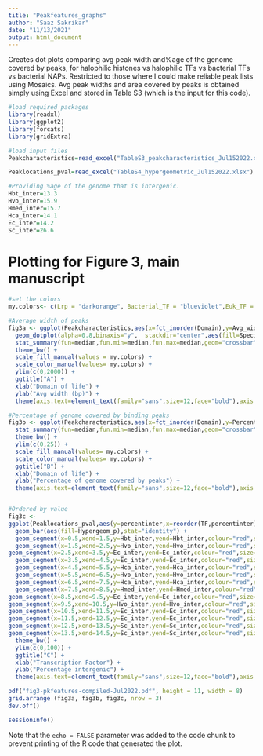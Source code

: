 ```yaml
---
title: "Peakfeatures_graphs"
author: "Saaz Sakrikar"
date: "11/13/2021"
output: html_document
---
```


Creates dot plots comparing avg peak width and%age of the genome covered by peaks, for halophilic histones vs halophilic TFs vs bacterial TFs vs bacterial NAPs.
Restricted to those where I could make reliable peak lists using Mosaics.
Avg peak widths and area covered by peaks is obtained simply using Excel and stored in Table S3 (which is the input for this code).

```r
#load required packages
library(readxl)
library(ggplot2)
library(forcats)
library(gridExtra)

#load input files
Peakcharacteristics=read_excel("TableS3_peakcharacteristics_Jul152022.xlsx",sheet = "TableS3")

Peaklocations_pval=read_excel("TableS4_hypergeometric_Jul152022.xlsx")

#Providing %age of the genome that is intergenic.
Hbt_inter=13.3
Hvo_inter=15.9
Hmed_inter=15.7
Hca_inter=14.1
Ec_inter=14.2
Sc_inter=26.6


```

# Plotting for Figure 3, main manuscript
```r
#set the colors
my.colors<- c(Lrp = "darkorange", Bacterial_TF = "blueviolet",Euk_TF = "tan4",FIS = "khaki3",Halophilic_TF = "palevioletred",HNS = "black",HpyA = "darkblue",HstA = "cornflowerblue",IHF = "forestgreen")

#Average width of peaks
fig3a <- ggplot(Peakcharacteristics,aes(x=fct_inorder(Domain),y=Avg_width)) + 
  geom_dotplot(alpha=0.8,binaxis="y",  stackdir="center",aes(fill=Specific_classification,color=Specific_classification)) + 
  stat_summary(fun=median,fun.min=median,fun.max=median,geom="crossbar",colour = "grey60", width=0.35, alpha = 0.5)+ 
  theme_bw() + 
  scale_fill_manual(values = my.colors) + 
  scale_color_manual(values= my.colors) + 
  ylim(c(0,2000)) + 
  ggtitle("A") + 
  xlab("Domain of life") + 
  ylab("Avg width (bp)") + 
  theme(axis.text=element_text(family="sans",size=12,face="bold"),axis.text.x=element_text(size=10),axis.title=element_text(family="sans",size=14,face="bold"))

#Percentage of genome covered by binding peaks
fig3b <- ggplot(Peakcharacteristics,aes(x=fct_inorder(Domain),y=Percent_covered)) + geom_dotplot(alpha=0.7,binaxis="y",binwidth=1,stackdir="center",aes(fill=Specific_classification,color=Specific_classification)) + 
  stat_summary(fun=median,fun.min=median,fun.max=median,geom="crossbar",colour = "grey60", width=0.35, alpha = 0.5) + 
  theme_bw() + 
  ylim(c(0,25)) + 
  scale_fill_manual(values= my.colors) + 
  scale_color_manual(values= my.colors) + 
  ggtitle("B") + 
  xlab("Domain of life") + 
  ylab("Percentage of genome covered by peaks") + 
  theme(axis.text=element_text(family="sans",size=12,face="bold"),axis.text.x=element_text(size=10),axis.title=element_text(family="sans",size=14,face="bold"))


#Ordered by value
fig3c <-
ggplot(Peaklocations_pval,aes(y=percentinter,x=reorder(TF,percentinter))) + 
  geom_bar(aes(fill=Hypergeom_p),stat="identity") + 
  geom_segment(x=0.5,xend=1.5,y=Hbt_inter,yend=Hbt_inter,colour="red",size=2,lty=6) + 
  geom_segment(x=1.5,xend=2.5,y=Hvo_inter,yend=Hvo_inter,colour="red",size=2,lty=6) +
geom_segment(x=2.5,xend=3.5,y=Ec_inter,yend=Ec_inter,colour="red",size=2,lty=6) + 
  geom_segment(x=3.5,xend=4.5,y=Ec_inter,yend=Ec_inter,colour="red",size=2,lty=6) + 
  geom_segment(x=4.5,xend=5.5,y=Hca_inter,yend=Hca_inter,colour="red",size=2,lty=6) + 
  geom_segment(x=5.5,xend=6.5,y=Hvo_inter,yend=Hvo_inter,colour="red",size=2,lty=6) +
  geom_segment(x=6.5,xend=7.5,y=Hca_inter,yend=Hca_inter,colour="red",size=2,lty=6) + 
  geom_segment(x=7.5,xend=8.5,y=Hmed_inter,yend=Hmed_inter,colour="red",size=2,lty=6) + 
geom_segment(x=8.5,xend=9.5,y=Ec_inter,yend=Ec_inter,colour="red",size=2,lty=6) +
geom_segment(x=9.5,xend=10.5,y=Hvo_inter,yend=Hvo_inter,colour="red",size=2,lty=6) +
geom_segment(x=10.5,xend=11.5,y=Ec_inter,yend=Ec_inter,colour="red",size=2,lty=6) +
geom_segment(x=11.5,xend=12.5,y=Ec_inter,yend=Ec_inter,colour="red",size=2,lty=6) +
geom_segment(x=12.5,xend=13.5,y=Sc_inter,yend=Sc_inter,colour="red",size=2,lty=6) +
geom_segment(x=13.5,xend=14.5,y=Sc_inter,yend=Sc_inter,colour="red",size=2,lty=6) + 
  theme_bw() + 
  ylim(c(0,100)) + 
  ggtitle("C") + 
  xlab("Transcription Factor") + 
  ylab("Percentage intergenic") + 
  theme(axis.text=element_text(family="sans",size=12,face="bold"),axis.text.x=element_text(family="sans",size=12,face="bold", hjust = 1, angle = 45),axis.title=element_text(family="sans",size=14,face="bold"))

pdf("fig3-pkfeatures-compiled-Jul2022.pdf", height = 11, width = 8)
grid.arrange (fig3a, fig3b, fig3c, nrow = 3)
dev.off()


```








```r
sessionInfo()
```

Note that the `echo = FALSE` parameter was added to the code chunk to prevent printing of the R code that generated the plot.
